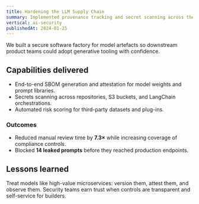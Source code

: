 ```yaml
---
title: Hardening the LLM Supply Chain
summary: Implemented provenance tracking and secret scanning across the LLM lifecycle for a Fortune 100 fintech.
vertical: ai-security
publishedAt: 2024-01-25
---
```


We built a secure software factory for model artefacts so downstream product teams could adopt generative tooling with confidence.

## Capabilities delivered

- End-to-end SBOM generation and attestation for model weights and prompt libraries.
- Secrets scanning across repositories, S3 buckets, and LangChain orchestrations.
- Automated risk scoring for third-party datasets and plug-ins.

### Outcomes

- Reduced manual review time by **7.3×** while increasing coverage of compliance controls.
- Blocked **14 leaked prompts** before they reached production endpoints.

## Lessons learned

Treat models like high-value microservices: version them, attest them, and observe them. Security teams earn trust when controls are transparent and self-service for builders.
